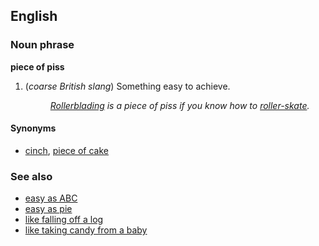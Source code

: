 ==English==
===Noun phrase===
'''piece of piss'''

#(''coarse British slang'') Something easy to achieve.
#:''[[Rollerblading]] is a piece of piss if you know how to [[roller-skate]].''

====Synonyms====
*[[cinch]], [[piece of cake]]

===See also===
*[[easy as ABC]]<!--adjective phrase-->
*[[easy as pie]]<!--adjective phrase-->
*[[like falling off a log]]<!--adjective phrase-->
*[[like taking candy from a baby]]<!--adjective phrase-->